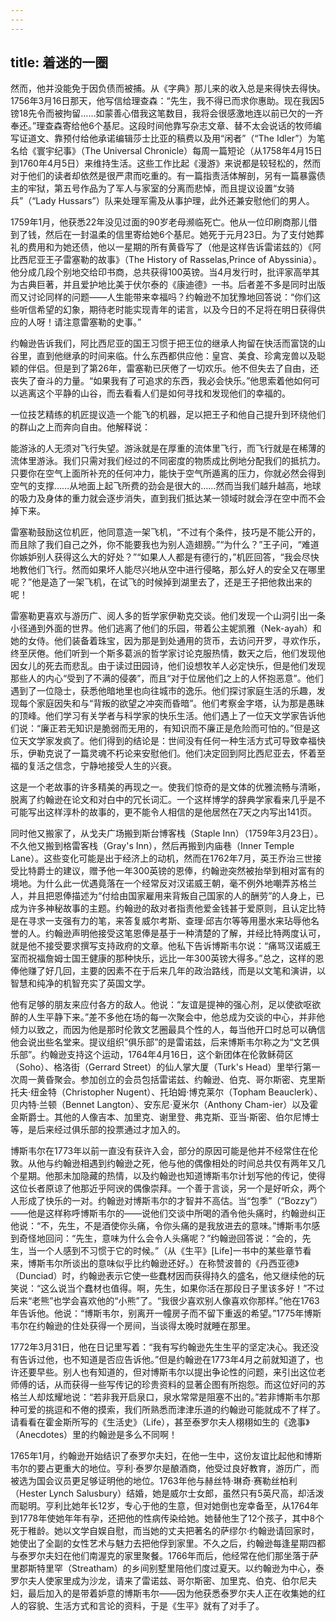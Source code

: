```yaml
---
---
---
```

title: 着迷的一圈
---




然而，他并没能免于因负债而被捕。从《字典》那儿来的收入总是来得快去得快。1756年3月16日那天，他写信给理查森：“先生，我不得已而求你惠助。现在我因5镑18先令而被拘留……如蒙善心借我这笔数目，我将会很感激地连以前已欠的一齐奉还。”理查森寄给他6个基尼。这段时间他靠写杂志文章、替不太会说话的牧师编写证道文、靠预付给他承诺编辑莎士比亚的稿费以及用“闲者”（“The Idler”）为笔名给《寰宇纪事》（The Universal Chronicle）每周一篇短论（从1758年4月15日到1760年4月5日）来维持生活。这些工作比起《漫游》来说都是较轻松的，然而对于他们的读者却依然是很严肃而吃重的。有一篇指责活体解剖，另有一篇暴露债主的牢狱，第五号作品为了军人与家室的分离而悲悼，而且提议设置“女骑兵”（“Lady Hussars”）队来处理军需及从事护理，此外还兼安慰他们的男人。

1759年1月，他获悉22年没见过面的90岁老母濒临死亡。他从一位印刷商那儿借到了钱，然后在一封温柔的信里寄给她6个基尼。她死于元月23日。为了支付她葬礼的费用和为她还债，他以一星期的所有黄昏写了（他是这样告诉雷诺兹的）《阿比西尼亚王子雷塞勒的故事》（The History of Rasselas,Prince of Abyssinia）。他分成几段个别地交给印书商，总共获得100英镑。当4月发行时，批评家高举其为古典巨著，并且爱护地比美于伏尔泰的《康迪德》一书。后者差不多是同时出版而又讨论同样的问题——人生能带来幸福吗？约翰逊不加犹豫地回答说：“你们这些听信希望的幻象，期待老时能实现青年的诺言，以及今日的不足将在明日获得供应的人呀！请注意雷塞勒的史事。”

约翰逊告诉我们，阿比西尼亚的国王习惯于把王位的继承人拘留在快活而富饶的山谷里，直到他继承的时间来临。什么东西都供应他：皇宫、美食、珍禽宠兽以及聪颖的伴侣。但是到了第26年，雷塞勒已厌倦了一切欢乐。他不但失去了自由，还丧失了奋斗的力量。“如果我有了可追求的东西，我必会快乐。”他思索着他如何可以逃离这个平静的山谷，而去看看人们是如何寻找和发现他们的幸福的。

一位技艺精练的机匠提议造一个能飞的机器，足以把王子和他自己提升到环绕他们的群山之上而奔向自由。他解释说：

能游泳的人无须对飞行失望。游泳就是在厚重的流体里飞行，而飞行就是在稀薄的流体里游泳。我们只需对我们经过的不同密度的物质成比例地分配我们的抵抗力。只要你在空气上面所补充的任何冲力，能快于空气所遁离的压力，你就必然会得到空气的支撑……从地面上起飞所费的劲会是很大的……然而当我们越升越高，地球的吸力及身体的重力就会逐步消失，直到我们抵达某一领域时就会浮在空中而不会掉下来。



雷塞勒鼓励这位机匠，他同意造一架飞机，“不过有个条件，技巧是不能公开的，而且除了我们自己之外，你不能要我也为别人造翅膀。”“为什么？”王子问，“难道你嫉妒别人获得这么大的好处？”“如果人人都是有德行的，”机匠回答，“我会尽快地教他们飞行。然而如果坏人能尽兴地从空中进行侵略，那么好人的安全又在哪里呢？”他是造了一架飞机，在试飞的时候掉到湖里去了，还是王子把他救出来的呢！

雷塞勒更喜欢与游历广、阅人多的哲学家伊勒克交谈。他们发现一个山洞引出一条小径通到外面的世界。他们逃离了他们的乐园，带着公主妮凯雅（Nek-ayah）和她的女侍。他们装备着珠宝，因为那是到处通用的货币，去访问开罗，寻欢作乐，终至厌倦。他们听到一个斯多葛派的哲学家讨论克服热情，数天之后，他们发现他因女儿的死去而悲乱。由于读过田园诗，他们设想牧羊人必定快乐，但是他们发现那些人的内心“受到了不满的侵袭”，而且“对于位居他们之上的人怀抱恶意”。他们遇到了一位隐士，获悉他暗地里也向往城市的逸乐。他们探讨家庭生活的乐趣，发现每个家庭因失和与“背叛的欲望之冲突而昏暗”。他们考察金字塔，认为那是愚昧的顶峰。他们学习有关学者与科学家的快乐生活。他们遇上了一位天文学家告诉他们说：“廉正若无知识是脆弱而无用的，有知识而不廉正是危险而可怕的。”但是这位天文学家发疯了。他们得到的结论是：世间没有任何一种生活方式可导致幸福快乐，伊勒克说了一篇灵魂不朽论来安慰他们。他们决定回到阿比西尼亚去，怀着至福的复活之信念，宁静地接受人生的兴衰。

这是一个老故事的许多精美的再现之一。使我们惊奇的是文体的优雅流畅与清晰，脱离了约翰逊在论文和对白中的冗长词汇。一个这样博学的辞典学家看来几乎是不可能写出这样淳朴的故事的，更不能令人相信的是他居然在7天之内写出141页。

同时他又搬家了，从戈夫广场搬到斯台博客栈（Staple Inn）（1759年3月23日）。不久他又搬到格雷客栈（Gray's Inn），然后再搬到内庙巷（Inner Temple Lane）。这些变化可能是出于经济上的动机，然而在1762年7月，英王乔治三世接受比特爵士的建议，赠予他一年300英镑的恩俸，约翰逊突然被抬举到相对富有的境地。为什么此一优遇竟落在一个经常反对汉诺威王朝，毫不例外地嘲弄苏格兰人，并且把恩俸描述为“付给由国家雇用来背叛自己国家的人的酬劳”的人身上，已成为许多神秘故事的主题。约翰逊的敌对者指责他爱金钱甚于爱原则，且认定比特是在寻求一支强有力的笔，来答复威尔考斯、查理·邱吉尔等等用墨水来玷辱他名誉的人。约翰逊声明他接受这笔恩俸是基于一种清楚的了解，并经比特两度认可，就是他不接受要求撰写支持政府的文章。他私下告诉博斯韦尔说：“痛骂汉诺威王室而祝福詹姆士国王健康的那种快乐，远比一年300英镑大得多。”总之，这样的恩俸他赚了好几回，主要的因素不在于后来几年的政治路线，而是以文笔和演讲，以智慧和纯净的机智充实了英国文学。

他有足够的朋友来应付各方的敌人。他说：“友谊是提神的强心剂，足以使欲呕欲醉的人生平静下来。”差不多他在场的每一次聚会中，他总成为交谈的中心，并非他倾力以致之，而因为他是那时伦敦文艺圈最具个性的人，每当他开口时总可以确信他会说出些名堂来。提议组织“俱乐部”的是雷诺兹，后来博斯韦尔称之为“文艺俱乐部”。约翰逊支持这个运动，1764年4月16日，这个新团体在伦敦稣荷区（Soho）、格洛街（Gerrard Street）的仙人掌大厦（Turk's Head）里举行第一次周一黄昏聚会。参加创立的会员包括雷诺兹、约翰逊、伯克、哥尔斯密、克里斯托夫·纽金特（Christopher Nugent）、托珀姆·博克莱尔（Topham Beauclerk）、贝内特·兰顿（Bennet Langton）、安东尼·夏米尔（Anthony Cham-ier）以及霍金斯爵士。其他的人像吉本、加里克、谢里登、弗克斯、亚当·斯密、伯尔尼博士等，是后来经过俱乐部的投票通过才加入的。

博斯韦尔在1773年以前一直没有获许入会，部分的原因可能是他并不经常住在伦敦。从他与约翰逊相遇到约翰逊之死，他与他的偶像相处的时间总共仅有两年又几个星期。他那未加隐藏的热情，以及约翰逊也知道博斯韦尔计划写他的传记，使得这位长者原谅了他那近乎阿谀的偶像崇拜。一个善于言谈，另一个是好听众，两个人形成了快乐的一对。约翰逊对博斯韦尔的才智并不高估。当“包季”（“Bozzy”）——他是这样称呼博斯韦尔的——说他们交谈中所喝的酒令他头痛时，约翰逊纠正他说：“不，先生，不是酒使你头痛，令你头痛的是我放进去的意味。”博斯韦尔感到奇怪地回问：“先生，意味为什么会令人头痛呢？”约翰逊回答说：“会的，先生，当一个人感到不习惯于它的时候。”（从《生平》[Life]一书中的某些章节看来，博斯韦尔所谈出的意味似乎比约翰逊还好。）在称赞波普的《丹西亚德》（Dunciad）时，约翰逊表示它使一些蠢材因而获得持久的盛名，他又继续他的玩笑说：“这么说当个蠢材也值得。啊，先生，如果你活在那段日子里该多好！”不过后来“老熊”也学会喜欢他的“小熊”了。“我很少喜欢别人像喜欢你那样。”他在1763年告诉他。他说：“博斯韦尔，别离开一幢房子而不留下重返的希望。”1775年博斯韦尔在约翰逊的住处获得一个房间，当谈得太晚时就睡在那里。

1772年3月31日，他在日记里写着：“我有写约翰逊先生生平的坚定决心。我还没有告诉过他，也不知道是否应告诉他。”但是约翰逊在1773年4月之前就知道了，也许还要早些。别人也有知道的，但对博斯韦尔以提出争论性的问题，来引出这位老师傅的话，从而获得一些写传记的珍贵资料的显著企图有所抱怨。而这位好问的苏格兰人却炫耀地说：“若非我开启泉口，泉水常常是阻塞不出的。”若非博斯韦尔那种可爱的挑逗和不倦的摸索，我们所熟悉而津津乐道的约翰逊可能就成不了样了。请看看在霍金斯所写的《生活史》（Life），甚至泰罗尔夫人栩栩如生的《逸事》（Anecdotes）里的约翰逊是多么不同啊！

1765年1月，约翰逊开始结识了泰罗尔夫妇，在他一生中，这份友谊比起他和博斯韦尔的要占更重大的地位。亨利·泰罗尔是酿酒商，他受过良好教育，游历广，而被选为国会议员更足够证明他的地位。1763年他与赫丝特·琳奇·赛勒丝柏利（Hester Lynch Salusbury）结婚，她是威尔士女郎，虽然只有5英尺高，却活泼而聪明。亨利比她年长12岁，专心于他的生意，但对她倒也宠幸备至，从1764年到1778年使她年年有孕，还把他的性病传染给她。她替他生了12个孩子，其中8个死于稚龄。她以文学自娱自慰，而当她的丈夫把著名的萨缪尔·约翰逊请回家时，她使出了全副的女性艺术与魅力去把他俘到家里。不久之后，约翰逊每逢星期四都与泰罗尔夫妇在他们南渥克的家里聚餐。1766年而后，他经常在他们那坐落于萨里郡斯特里罕（Streatham）的乡间别墅里陪他们度过夏天。以约翰逊为中心，泰罗尔夫人使家里成为沙龙，请来了雷诺兹、哥尔斯密、加里克、伯克、伯尔尼夫妇，最后加入的是带着妒意的博斯韦尔——因为他获悉泰罗尔夫人正在收集她的红人的容貌、生活方式和言论的资料，于是《生平》就有了对手了。